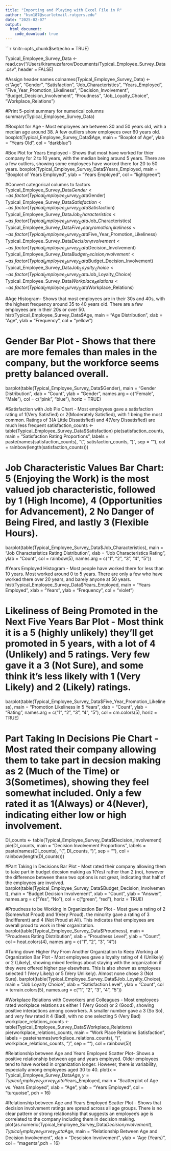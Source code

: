 ```yaml
---
title: "Importing and Playing with Excel File in R"
author: "ksm187@scarletmail.rutgers.edu"
date: "2025-02-07"
output: 
  html_document:
    code_download: true
---
```


```r
knitr::opts_chunk$set(echo = TRUE)

Typical_Employee_Survey_Data <- read.csv("/Users/kiramuzafarov/Documents/Typical_Employee_Survey_Data.csv", header = FALSE)

#Assign header names
colnames(Typical_Employee_Survey_Data) <- c("Age", "Gender", "Satisfaction", "Job_Characteristics", "Years_Employed", "Five_Year_Promotion_Likeliness", "Decision_Involvement", "Budget_Decision_Involvement", "Proudness", "Job_Loyalty_Choice", "Workplace_Relations")

#Print 5-point summary for numerical columns
summary(Typical_Employee_Survey_Data)

#Boxplot for Age - Most employees are between 30 and 50 years old, with a median age around 38. A few outliers show employees over 60 years old.
boxplot(Typical_Employee_Survey_Data$Age, main = "Boxplot of Age", ylab = "Years Old", col = "darkblue")

#Box Plot for Years Employed - Shows that most have worked for thier company for 2 to 10 years, with the median being around 5 years. There are a few outliers, showing some employees have worked there for 20 to 50 years.
boxplot(Typical_Employee_Survey_Data$Years_Employed, main = "Boxplot of Years Employed", ylab = "Years Employed", col = "lightgreen")

#Convert categorical columns to factors
Typical_Employee_Survey_Data$Gender <- as.factor(Typical_Employee_Survey_Data$Gender)
Typical_Employee_Survey_Data$Satisfaction <- as.factor(Typical_Employee_Survey_Data$Satisfaction)
Typical_Employee_Survey_Data$Job_Characteristics <- as.factor(Typical_Employee_Survey_Data$Job_Characteristics)
Typical_Employee_Survey_Data$Five_Year_Promotion_Likeliness <- as.factor(Typical_Employee_Survey_Data$Five_Year_Promotion_Likeliness)
Typical_Employee_Survey_Data$Decision_Involvement <- as.factor(Typical_Employee_Survey_Data$Decision_Involvement)
Typical_Employee_Survey_Data$Budget_Decision_Involvement <- as.factor(Typical_Employee_Survey_Data$Budget_Decision_Involvement)
Typical_Employee_Survey_Data$Job_Loyalty_Choice <- as.factor(Typical_Employee_Survey_Data$Job_Loyalty_Choice)
Typical_Employee_Survey_Data$Workplace_Relations <- as.factor(Typical_Employee_Survey_Data$Workplace_Relations)

#Age Histogram- Shows that most employees are in their 30s and 40s, with the highest frequency around 35 to 40 years old. There are a few employees are in their 20s or over 50.
hist(Typical_Employee_Survey_Data$Age, main = "Age Distribution", xlab = "Age", ylab = "Frequency", col = "yellow")

# Gender Bar Plot - Shows that there are more females than males in the company, but the workforce seems pretty balanced overall.
barplot(table(Typical_Employee_Survey_Data$Gender), main = "Gender Distribution", xlab = "Count", ylab = "Gender", names.arg = c("Female", "Male"), col = c("pink", "blue"), horiz = TRUE)

#Satisfaction with Job Pie Chart - Most employees gave a satisfaction rating of 1(Very Satisfied) or 2(Moderately Satisfied), with 1 being the most common. Ratings of 3(A Little Dissatisfied) and 4(Very Dissatisfied) are much less frequent
satisfaction_counts <- table(Typical_Employee_Survey_Data$Satisfaction)
pie(satisfaction_counts, main = "Satisfaction Rating Proportions", labels = paste(names(satisfaction_counts), "(", satisfaction_counts, ")", sep = ""), col = rainbow(length(satisfaction_counts)))

# Job Characteristic Values Bar Chart: 5 (Enjoying the Work) is the most valued job characteristic, followed by 1 (High Income), 4 (Opportunities for Advancement), 2 No Danger of Being Fired, and lastly 3 (Flexible Hours).
barplot(table(Typical_Employee_Survey_Data$Job_Characteristics), main = "Job Characteristics Rating Distribution", xlab = "Job Characteristics Rating", ylab = "Count", col = rainbow(5), names.arg = c("1", "2", "3", "4", "5"))

#Years Employed Histogram - Most people have worked there for less than 10 years. Most worked around 0 to 5 years. There are only a few who have worked there over 20 years, and barely anyone at 50 years.
hist(Typical_Employee_Survey_Data$Years_Employed, main = "Years Employed", xlab = "Years", ylab = "Frequency", col = "violet")

# Likeliness of Being Promoted in the Next Five Years Bar Plot - Most think it is a 5 (highly unlikely) they’ll get promoted in 5 years, with a lot of 4 (Unlikely) and 5 ratings. Very few gave it a 3 (Not Sure), and some think it’s less likely with 1 (Very Likely) and 2 (Likely) ratings.
barplot(table(Typical_Employee_Survey_Data$Five_Year_Promotion_Likeliness), main = "Promotion Likeliness in 5 Years", xlab = "Count", ylab = "Rating", names.arg = c("1", "2", "3", "4", "5"), col = cm.colors(5), horiz = TRUE)

# Part Taking In Decisions Pie Chart - Most rated their company allowing them to take part in decsion making as 2 (Much of the Time) or 3(Sometimes), showing they feel somewhat included. Only a few rated it as 1(Always) or 4(Never), indicating either low or high involvement.
DI_counts <- table(Typical_Employee_Survey_Data$Decision_Involvement)
pie(DI_counts, main = "Decision Involvement Proportions", labels = paste(names(DI_counts), "(", DI_counts, ")", sep = ""), col = rainbow(length(DI_counts)))

#Part Taking In Decisions Bar Plot - Most rated their company allowing them to take part in budget decsion making as 1(Yes) rather than 2 (no), however the difference between these two options is not great, indicating that half of the employees are involved.
barplot(table(Typical_Employee_Survey_Data$Budget_Decision_Involvement), main = "Budget Decision Involvement", xlab = "Count", ylab = "Answer", names.arg = c("Yes", "No"), col = c("green", "red"), horiz = TRUE)

#Proudness to be Working in Organization Bar Plot - Most gave a rating of 2 (Somewhat Proud) and 1(Very Proud). the minority gave a rating of 3 (Indifferent) and 4 (Not Proud at All). This indicates that employees are overall proud to work in their organization.
barplot(table(Typical_Employee_Survey_Data$Proudness), main = "Proudness Rating Distribution", xlab = "Proudness Level", ylab = "Count", col = heat.colors(4), names.arg = c("1", "2", "3", "4"))

#Turing down Higher Pay From Another Organization to Keep Working at Organization Bar Plot - Most employees gave a loyalty rating of 4 (Unlikely) or 2 (Likely), showing mixed feelings about staying with the organization if they were offered higher pay elsewhere. This is also shown as employees selected 1 (Very Likely) or 5 (Very Unlikely). Almost none chose 3 (Not Sure).
barplot(table(Typical_Employee_Survey_Data$Job_Loyalty_Choice), main = "Job Loyalty Choice", xlab = "Satisfaction Level", ylab = "Count", col = terrain.colors(5), names.arg = c("1", "2", "3", "4", "5"))

#Workplace Relations with Coworkers and Colleagues - Most employees rated workplace relations as either 1 (Very Good) or 2 (Good), showing positive interactions among coworkers. A smaller number gave a 3 (So So), and very few rated it 4 (Bad), with no one selecting 5 (Very Bad)
workplace_relations_counts <- table(Typical_Employee_Survey_Data$Workplace_Relations)
pie(workplace_relations_counts, main = "Work Place Relations Satisfaction", labels = paste(names(workplace_relations_counts), "(", workplace_relations_counts, ")", sep = ""), col = rainbow(5))

#Relationship between Age and Years Employed Scatter Plot- Shows a positive relationship between age and years employed. Older employees tend to have worked in organization longer. However, there is variability, especially among employees aged 30 to 40.
plot(x = Typical_Employee_Survey_Data$Age, y = Typical_Employee_Survey_Data$Years_Employed, main = "Scatterplot of Age vs. Years Employed", xlab = "Age", ylab = "Years Employed", col = "turquoise", pch = 16)

#Relationship between Age and Years Employed Scatter Plot - Shows that decision involvement ratings are spread across all age groups. There is no clear pattern or strong relationship that suggests an employee's age is correlated to the company including them in decision making.
plot(as.numeric(Typical_Employee_Survey_Data$Decision_Involvement), Typical_Employee_Survey_Data$Age, main = "Relationship Between Age and Decision Involvement", xlab = "Descision Involvement", ylab = "Age (Years)", col = "magenta",pch = 16)
